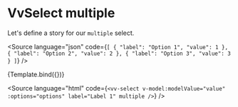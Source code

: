 
<Meta title="Components/Select/Props/multiple" />

# VvSelect multiple

Let's define a story for our `multiple` select.

<Source
	language="json"
	code={`[
	{
		"label": "Option 1",
		"value": 1
	},
	{
		"label": "Option 2",
		"value": 2
	},
	{
		"label": "Option 3",
		"value": 3
	}
]`}
/>

<Canvas>
	<Story
		name="multiple"
		play={selectTest}
		args={{
			id: 1,
			label: 'Label 1',
			multiple: true,
			maxValues: 2,
			value: '',
			options: [
				{
					label: 'Option 1',
					value: 1
				},
				{
					label: 'Option 2',
					value: 2
				},
				{
					label: 'Option 3',
					value: 3
				}
			]
		}}>
		{Template.bind({})}
	</Story>
</Canvas>

<Source
	language="html"
	code={`<vv-select v-model:modelValue="value" :options="options" label="Label 1" multiple />`}
/>
